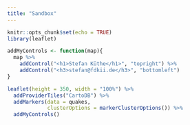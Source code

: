 ```yaml
---
title: "Sandbox"
---
```


```r
knitr::opts_chunk$set(echo = TRUE)
library(leaflet)

addMyControls <- function(map){
  map %>%
    addControl("<h1>Stefan Küthe</h1>", "topright") %>%
    addControl("<h3>stefan@fdkii.de</h3>", "bottomleft")
}
```

```r
leaflet(height = 350, width = "100%") %>%
  addProviderTiles("CartoDB") %>%
  addMarkers(data = quakes,
             clusterOptions = markerClusterOptions()) %>%
  addMyControls()
```
